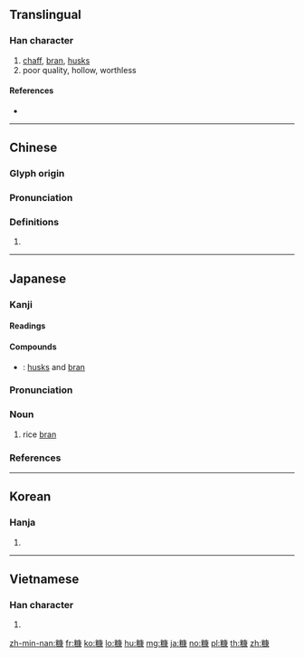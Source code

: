 {{character info/new}}
{{also|穅}}
==Translingual==

===Han character===
{{Han char|rn=119|rad=米|as=11|sn=17|four=90932|canj=FDILE|ids=⿰米康}}

# [[chaff]], [[bran]], [[husks]]
# poor quality, hollow, worthless

====References====
* {{Han ref|kx=0912.310|dkj=27105|dj=1339.220|hdz=53159.070|uh=7CE0}}

----

==Chinese==
{{zh-forms}}

===Glyph origin===
{{Han etym}}

===Pronunciation===
{{zh-pron
|m=kāng
|ma=Zh-kang.ogg
|c=hong1
|h=pfs=
|md=
|mn=khng
|w=
|mc=y
|oc=y
|cat=
}}

===Definitions===
{{zh-hanzi}}

# {{rfdef|lang=zh}}

----

==Japanese==

===Kanji===
{{ja-kanji|grade=|rs=米11}}

====Readings====
{{ja-readings|goon=[[こう]] (kō)|kanon=[[こう]] (kō)|kun=[[ぬか]] (nuka)}}

====Compounds====
{{der-top|Compounds}}
* {{ja-r|粃糠|ひこう}}: [[husks]] and [[bran]]
{{der-bottom}}

{{ja-kanjitab|ぬか|yomi=k}}

===Pronunciation===
{{ja-pron|yomi=k|ぬか|acc=2|acc_ref=DJR|acc2=0|acc2_ref=DJR}}

===Noun===
{{ja-noun|ぬか}}

# rice [[bran]]

===References===
<references/>

----

==Korean==

===Hanja===
{{ko-hanja|hangeul=강|eumhun=|rv=gang|mr=kang|y=kang}}

# {{defn|lang=ko|sort=米11}}

----

==Vietnamese==

===Han character===
{{vi-hantu|[[khang]]|rs=米11}}

# {{defn|lang=vi|sort=米11}}

[[zh-min-nan:糠]]
[[fr:糠]]
[[ko:糠]]
[[lo:糠]]
[[hu:糠]]
[[mg:糠]]
[[ja:糠]]
[[no:糠]]
[[pl:糠]]
[[th:糠]]
[[zh:糠]]